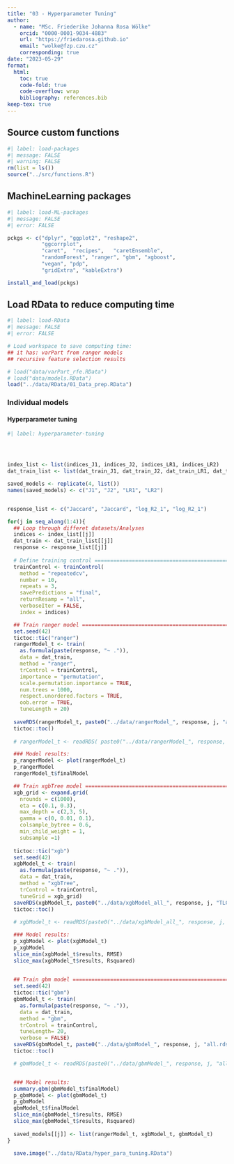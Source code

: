 ```yaml
---
title: "03 - Hyperparameter Tuning"
author: 
  - name: "MSc. Friederike Johanna Rosa Wölke"
    orcid: "0000-0001-9034-4883"
    url: "https://friedarosa.github.io"
    email: "wolke@fzp.czu.cz"
    corresponding: true
date: "2023-05-29"
format: 
  html:
    toc: true
    code-fold: true
    code-overflow: wrap
    bibliography: references.bib
keep-tex: true
---
```


::: panel-tabset
## Source custom functions

```r
#| label: load-packages
#| message: FALSE
#| warning: FALSE
rm(list = ls())
source("../src/functions.R")

```

## MachineLearning packages

```r
#| label: load-ML-packages
#| message: FALSE
#| error: FALSE

pckgs <- c("dplyr", "ggplot2", "reshape2", 
           "ggcorrplot", 
           "caret",  "recipes",   "caretEnsemble", 
           "randomForest", "ranger", "gbm", "xgboost", 
           "vegan", "pdp", 
           "gridExtra", "kableExtra")

install_and_load(pckgs)
```

## Load RData to reduce computing time

```r
#| label: load-RData
#| message: FALSE
#| error: FALSE

# Load workspace to save computing time:
## it has: varPart from ranger models
## recursive feature selection results

# load("data/varPart_rfe.RData")
# load("data/models.RData")
load("../data/RData/01_Data_prep.RData")
```
:::

### Individual models

#### Hyperparameter tuning

```r
#| label: hyperparameter-tuning




index_list <- list(indices_J1, indices_J2, indices_LR1, indices_LR2)
dat_train_list <- list(dat_train_J1, dat_train_J2, dat_train_LR1, dat_train_LR2)

saved_models <- replicate(4, list())
names(saved_models) <- c("J1", "J2", "LR1", "LR2")


response_list <- c("Jaccard", "Jaccard", "log_R2_1", "log_R2_1")

for(j in seq_along(1:4)){
  ## Loop through differet datasets/Analyses
  indices <- index_list[[j]]
  dat_train <- dat_train_list[[j]]
  response <- response_list[[j]] 
  
  # Define training control ==========================================================
  trainControl <- trainControl(
    method = "repeatedcv",
    number = 10,
    repeats = 3,
    savePredictions = "final",
    returnResamp = "all",
    verboseIter = FALSE,
    index = indices)

  ## Train ranger model ==========================================================
  set.seed(42)
  tictoc::tic("ranger")
  rangerModel_t <- train(
    as.formula(paste(response, "~ .")),
    data = dat_train,
    method = "ranger",
    trControl = trainControl,
    importance = "permutation",
    scale.permutation.importance = TRUE,
    num.trees = 1000,
    respect.unordered.factors = TRUE,
    oob.error = TRUE,
    tuneLength = 20)
  
  saveRDS(rangerModel_t, paste0("../data/rangerModel_", response, j, "all.rds"))
  tictoc::toc()
  
  # rangerModel_t <- readRDS( paste0("../data/rangerModel_", response, j, "all.rds"))

  ### Model results:
  p_rangerModel <- plot(rangerModel_t)
  p_rangerModel
  rangerModel_t$finalModel

  ## Train xgbTree model ==========================================================
  xgb_grid <- expand.grid(
    nrounds = c(1000),
    eta = c(0.1, 0.3),
    max_depth = c(2,3, 5),
    gamma = c(0, 0.01, 0.1),
    colsample_bytree = 0.6,
    min_child_weight = 1,
    subsample =1)
  
  tictoc::tic("xgb")
  set.seed(42)
  xgbModel_t <- train(
    as.formula(paste(response, "~ .")),
    data = dat_train,
    method = "xgbTree",
    trControl = trainControl,
    tuneGrid = xgb_grid)
  saveRDS(xgbModel_t, paste0("../data/xgbModel_all_", response, j, "TLCUSTOM.rds"))
  tictoc::toc()
  
  # xgbModel_t <- readRDS(paste0("../data/xgbModel_all_", response, j, "TLCUSTOM.rds"))

  ### Model results:
  p_xgbModel <- plot(xgbModel_t)
  p_xgbModel
  slice_min(xgbModel_t$results, RMSE)
  slice_max(xgbModel_t$results, Rsquared)

  
  ## Train gbm model ==========================================================
  set.seed(42)
  tictoc::tic("gbm")
  gbmModel_t <- train(
    as.formula(paste(response, "~ .")),
    data = dat_train,
    method = "gbm",
    trControl = trainControl,
    tuneLength= 20,
    verbose = FALSE)
  saveRDS(gbmModel_t, paste0("../data/gbmModel_", response, j, "all.rds"))
  tictoc::toc()

  # gbmModel_t <- readRDS(paste0("../data/gbmModel_", response, j, "all.rds")))


  ### Model results:
  summary.gbm(gbmModel_t$finalModel)
  p_gbmModel <- plot(gbmModel_t)
  p_gbmModel
  gbmModel_t$finalModel
  slice_min(gbmModel_t$results, RMSE)
  slice_max(gbmModel_t$results, Rsquared)
  
  saved_models[[j]] <- list(rangerModel_t, xgbModel_t, gbmModel_t)
}

  save.image("../data/RData/hyper_para_tuning.RData")
```

